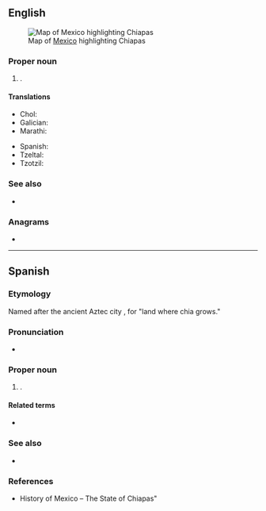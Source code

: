 ==English==
[[File:Mexico map, MX-CHP.svg|thumb|Map of [[Mexico]] highlighting Chiapas]]

===Proper noun===
{{en-proper noun}}

# {{place|en|state|c/Mexico}}.

====Translations====
{{trans-top|state of Mexico}}
* Chol: {{t|ctu|Chyapas}}
* Galician: {{t|gl|Chiapas}}
* Marathi: {{t|mr|चिआपास|n}}
{{trans-mid}}
* Spanish: {{t+|es|Chiapas|m}}
* Tzeltal: {{t|tzh|Chyapas}}
* Tzotzil: {{t|tzo|Chyapas}}
{{trans-bottom}}

===See also===
* {{pedialite}}

===Anagrams===
* {{anagrams|en|a=aachips|Chapais|aphasic|scaphia}}

----

==Spanish==

===Etymology===
Named after the ancient Aztec city {{m|nah|Chiapan}}, {{der|es|nah|-}} for "land where chia grows."

===Pronunciation===
* {{es-IPA|Chi.apas}}

===Proper noun===
{{es-proper noun|m}}

# {{place|es|state|c/Mexico}}.
#: {{syn|es|CS|q1=abbreviation}}

====Related terms====
* {{l|es|chiapaneco}}

===See also===
* {{pedialite|lang=es}}

===References===
* History of Mexico – The State of Chiapas"